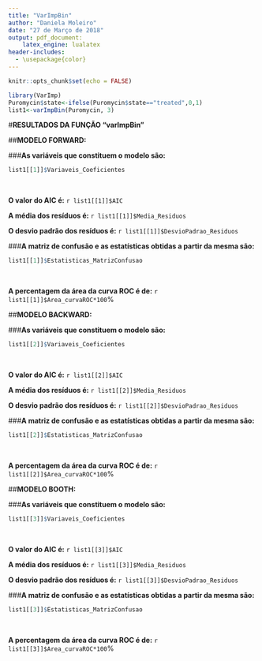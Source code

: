 ---
title: "VarImpBin"
author: "Daniela Moleiro"
date: "27 de Março de 2018"
output: pdf_document: 
    latex_engine: lualatex
header-includes:
  - \usepackage{color}
---
```{r setup, include=FALSE}
knitr::opts_chunk$set(echo = FALSE)
```


```{r varImpBin, echo=FALSE, cache=FALSE, include=FALSE, results=FALSE, warning=FALSE, comment=FALSE, warning=FALSE}
library(VarImp)
Puromycin$state<-ifelse(Puromycin$state=="treated",0,1) 
list1<-varImpBin(Puromycin, 3)
```
#**RESULTADOS DA FUNÇÃO "varImpBin"**

##\color{blue}**MODELO FORWARD:**\color{black}

###**As variáveis que constituem o modelo são:**  
```{r, echo=FALSE}
list1[[1]]$Variaveis_Coeficientes
```
&nbsp;

**O valor do AIC é:**
`r list1[[1]]$AIC`

**A média dos resíduos é:**
`r list1[[1]]$Media_Residuos`

**O desvio padrão dos resíduos é:**
`r list1[[1]]$DesvioPadrao_Residuos`


###**A matriz de confusão e as estatísticas obtidas a partir da mesma são:**
```{r, echo=FALSE}
list1[[1]]$Estatisticas_MatrizConfusao
```

&nbsp;

**A percentagem da área da curva ROC é de:**
`r list1[[1]]$Area_curvaROC*100`%


##\color{blue}**MODELO BACKWARD:**\color{black}

###**As variáveis que constituem o modelo são:**
```{r, echo=FALSE}
list1[[2]]$Variaveis_Coeficientes
```

&nbsp;

**O valor do AIC é:**
`r list1[[2]]$AIC`

**A média dos resíduos é:** 
`r list1[[2]]$Media_Residuos`

**O desvio padrão dos resíduos é:** 
`r list1[[2]]$DesvioPadrao_Residuos`


###**A matriz de confusão e as estatísticas obtidas a partir da mesma são:**
```{r, echo=FALSE}
list1[[2]]$Estatisticas_MatrizConfusao
```

&nbsp;

**A percentagem da área da curva ROC é de:**
`r list1[[2]]$Area_curvaROC*100`%


##\color{blue}**MODELO BOOTH:**\color{black}

###**As variáveis que constituem o modelo são:**
```{r, echo=FALSE}
list1[[3]]$Variaveis_Coeficientes
```

&nbsp;

**O valor do AIC é:**
`r list1[[3]]$AIC`

**A média dos resíduos é:**
`r list1[[3]]$Media_Residuos`

**O desvio padrão dos resíduos é:**
`r list1[[3]]$DesvioPadrao_Residuos`


###**A matriz de confusão e as estatísticas obtidas a partir da mesma são:**
```{r, echo=FALSE}
list1[[3]]$Estatisticas_MatrizConfusao
```

&nbsp;

**A percentagem da área da curva ROC é de:**
`r list1[[3]]$Area_curvaROC*100`%

